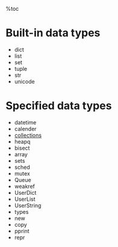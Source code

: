 %toc

= Built-in data types =
*   dict
*   list
*   set
*   tuple
*   str
*   unicode

= Specified data types =
*   datetime
*   calender
*   [[collections]]
*   heapq
*   bisect
*   array
*   sets
*   sched
*   mutex
*   Queue
*   weakref
*   UserDict
*   UserList
*   UserString
*   types
*   new
*   copy
*   pprint
*   repr

